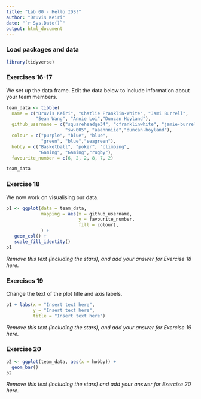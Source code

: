 ```yaml
---
title: "Lab 00 - Hello IDS!"
author: "Druvis Keiri"
date: "`r Sys.Date()`"
output: html_document
---
```


### Load packages and data

```r
library(tidyverse) 
```

### Exercises 16-17

We set up the data frame. Edit the data below to include information about your team members.

```r
team_data <- tibble(
  name = c("Druvis Keiri", "Chatlie Franklin-White", "Jami Burrell", 
           "Sean Wang", "Annie Loi","Duncan Hoyland"),
  github_username = c("squareheadge34", "cfranklinwhite", "jamie-burrell", 
                      "sw-005", "aaannniie","duncan-hoyland"), 
  colour = c("purple", "blue", "blue", 
             "green", "blue","seagreen"),
  hobby = c("Basketball", "poker", "climbing", 
            "Gaming", "Gaming","rugby"),
  favourite_number = c(6, 2, 2, 8, 7, 2)

team_data
```

### Exercise 18

We now work on visualising our data. 

```r
p1 <- ggplot(data = team_data, 
             mapping = aes(x = github_username, 
                           y = favourite_number,
                           fill = colour), 
             ) +
   geom_col() +
   scale_fill_identity()
p1
```


*Remove this text (including the stars), and add your answer for Exercise 18 here.*

### Exercises 19

Change the text of the plot title and axis labels.

```r
p1 + labs(x = "Insert text here", 
          y = "Insert text here",
          title = "Insert text here")
```

*Remove this text (including the stars), and add your answer for Exercise 19 here.*

### Exercise 20

```r
p2 <- ggplot(team_data, aes(x = hobby)) +
  geom_bar()
p2
```

*Remove this text (including the stars) and add your answer for Exercise 20 here.*
